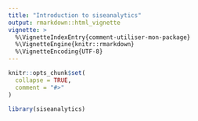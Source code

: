 ```yaml
---
title: "Introduction to siseanalytics"
output: rmarkdown::html_vignette
vignette: >
  %\VignetteIndexEntry{comment-utiliser-mon-package}
  %\VignetteEngine{knitr::rmarkdown}
  %\VignetteEncoding{UTF-8}
---
```


```r
knitr::opts_chunk$set(
  collapse = TRUE,
  comment = "#>"
)
```

```r
library(siseanalytics)
```


